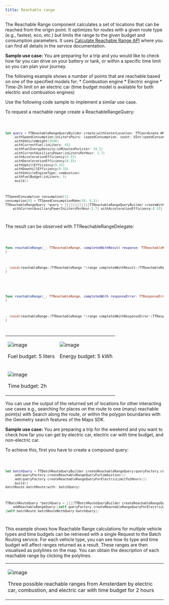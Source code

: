 ```yaml
---
title: Reachable range
---
```


The Reachable Range component calculates a set of locations that can be reached from the origin
point. It optimizes for routes with a given route type (e.g., fastest, eco, etc.) but limits the
range to the given budget and consumption parameters. It
uses [Calculate Reachable Range API](/routing-api/documentation/routing/calculate-reachable-range)
where you can find all details in the service documentation.

**Sample use case:** You are preparing for a trip and you would like to check how far you can drive
on your battery or tank, or within a specific time limit so you can plan your journey.

The following example shows a number of points that are reachable based on one of the specified
models for: \* Combustion engine \* Electric engine \* Time-2h limit on an electric car (time budget
model is available for both electric and combustion engines)

Use the following code sample to implement a similar use case.

To request a reachable range create a ReachableRangeQuery:

<Code>

```swift
let query = TTReachableRangeQueryBuilder.create(withCenterLocation: TTCoordinate.AMSTERDAM())
    .withSpeedConsumption(inLitersPairs: &speedConsumption, count: UInt(speedConsumption.count))
    .withVehicleWeight(1600)
    .withCurrentFuel(inLiters: 43)
    .withFuelEnergyDensity(inMJoulesPerLiter: 34.2)
    .withCurrentAuxiliaryPower(inLitersPerHour: 1.7)
    .withAccelerationEfficiency(0.33)
    .withDecelerationEfficiency(0.33)
    .withUphillEfficiency(0.33)
    .withDownhillEfficiency(0.33)
    .withVehicleEngineType(.combustion)
    .withFuelBudget(inLiters: 5)
    .build()
```

```objectivec
TTSpeedConsumption consumption[1]
consumption[0] = TTSpeedConsumptionMake(50, 6.3);
TTReachableRangeQuery *query = [[[[[[[[[[[[[TTReachableRangeQueryBuilder createWithCenterLocation:[TTCoordinate AMSTERDAM]] withSpeedConsumptionInLitersPairs:consumption count:1] withVehicleWeight:1600] withCurrentFuelInLiters:43] withFuelEnergyDensityInMJoulesPerLiter:34.2]
    withCurrentAuxiliaryPowerInLitersPerHour:1.7] withAccelerationEfficiency:0.33] withDecelerationEfficiency:0.33] withUphillEfficiency:0.33] withDownhillEfficiency:0.33] withVehicleEngineType:TTOptionVehicleEngineTypeCombustion] withFuelBudgetInLiters:5] build];
```

</Code>

The result can be observed with TTReachableRangeDelegate:

<Code>

```swift
func reachableRange(_: TTReachableRange, completedWithResult response: TTReachableRangeResponse) {
}
```

```objectivec
- (void)reachableRange:(TTReachableRange *)range completedWithResult:(TTReachableRangeResponse *)response {
}
```

</Code>
<Code>

```swift
func reachableRange(_: TTReachableRange, completedWith responseError: TTResponseError) {
}
```

```objectivec
- (void)reachableRange:(TTReachableRange *)range completedWithResponseError:(TTResponseError *)responseError {
}
```

</Code>

<table>
  <tbody>
    <tr>
      <td>
        <ContentWrapper maxWidth="350px" objectFit="contain">
          <p>
            <img src="../images/range_combustion.png" alt="image" />
          </p>
        </ContentWrapper>
        <p>Fuel budget: 5 liters</p>
      </td>
      <td>
        <ContentWrapper maxWidth="350px" objectFit="contain">
          <p>
            <img src="../images/range_electric.png" alt="image" />
          </p>
        </ContentWrapper>
        <p>Energy budget: 5 kWh</p>
      </td>
    </tr>
    <tr>
      <td>
        <ContentWrapper maxWidth="350px" objectFit="contain">
          <p>
            <img src="../images/range_time.png" alt="image" />
          </p>
        </ContentWrapper>
        <p>Time budget: 2h</p>
      </td>
      <td></td>
    </tr>
  </tbody>
</table>

You can use the output of the returned set of locations for other interacting use cases e.g.,
searching for places on the route to one (many) reachable point(s) with Search along the route, or
within the polygon boundaries with the Geometry search features of the Maps SDK.

**Sample use case:** You are preparing a trip for the weekend and you want to check how far you can
get by electric car, electric car with time budget, and non-electric car.

To achieve this, first you have to create a compound query:

<Code>

```swift
let batchQuery = TTBatchRouteQueryBuilder.createReachableRangeQuery(queryFactory.createReachableRangeQueryForElectric())
    .add(queryFactory.createReachableRangeQueryForCombustion())
    .add(queryFactory.createReachableRangeQueryForElectricLimitTo2Hours())
    .build()
batchRoute.batchRoute(with: batchQuery)
```

```objectivec
TTBatchRouteQuery *batchQuery = [[[[TTBatchRouteQueryBuilder createReachableRangeQuery:[self.queryFactory createReachableRangeQueryForElectric]] addReachableRangeQuery:[self.queryFactory createReachableRangeQueryForCombustion]]
    addReachableRangeQuery:[self.queryFactory createReachableRangeQueryForElectricLimitTo2Hours]] build];
[self.batchRoute batchRouteWithQuery:batchQuery];
```

</Code>

This example shows how Reachable Range calculations for multiple vehicle types and time budgets can
be retrieved with a single Request to the Batch Routing service. For each vehicle type, you can see
how its type and time budget will affect ranges returned as a result. These ranges are then
visualised as polylines on the map. You can obtain the description of each reachable range by
clicking the polylines.

<table>
  <tbody>
    <tr>
      <td>
        <ContentWrapper maxWidth="350px" objectFit="contain">
          <p>
            <img src="../images/batch_reachable_range.png" alt="image" />
          </p>
        </ContentWrapper>
        <p>
          Three possible reachable ranges from Amsterdam by electric car,
          combustion, and electric car with time budget for 2 hours
        </p>
      </td>
      <td></td>
    </tr>
  </tbody>
</table>